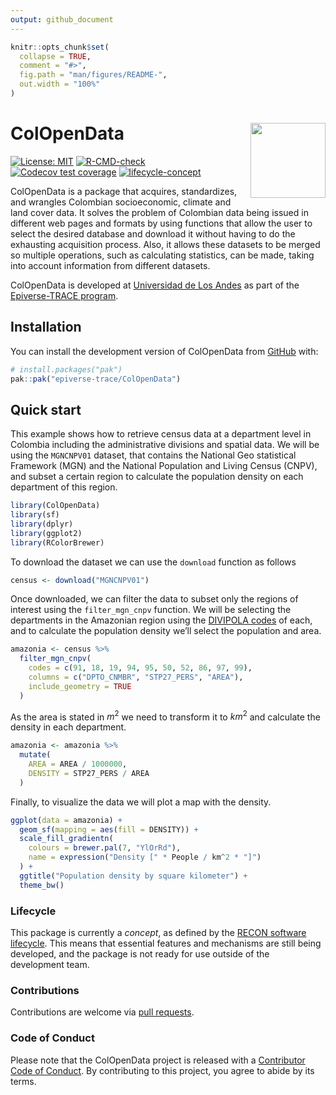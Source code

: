 ```yaml
---
output: github_document
---
```


<!-- README.md is generated from README.Rmd. Please edit that file. -->
<!-- The code to render this README is stored in .github/workflows/render-readme.yaml -->
<!-- Variables marked with double curly braces will be transformed beforehand: -->
<!-- `packagename` is extracted from the DESCRIPTION file -->
<!-- `gh_repo` is extracted via a special environment variable in GitHub Actions -->


```r
knitr::opts_chunk$set(
  collapse = TRUE,
  comment = "#>",
  fig.path = "man/figures/README-",
  out.width = "100%"
)
```

# ColOpenData <img src="man/figures/logo.svg" align="right" width="120" />

<!-- badges: start -->

[![License:
MIT](https://img.shields.io/badge/License-MIT-yellow.svg)](https://opensource.org/license/mit/)
[![R-CMD-check](https://github.com/epiverse-trace/ColOpenData/actions/workflows/R-CMD-check.yaml/badge.svg)](https://github.com/epiverse-trace/ColOpenData/actions/workflows/R-CMD-check.yaml)
[![Codecov test
coverage](https://codecov.io/gh/epiverse-trace/ColOpenData/branch/main/graph/badge.svg)](https://app.codecov.io/gh/epiverse-trace/ColOpenData?branch=main)
[![lifecycle-concept](https://raw.githubusercontent.com/reconverse/reconverse.github.io/master/images/badge-concept.svg)](https://www.reconverse.org/lifecycle.html#concept)
<!-- badges: end -->

ColOpenData is a package that acquires, standardizes, and wrangles Colombian
socioeconomic, climate and land cover data. It solves the problem of
Colombian data being issued in different web pages and formats by using functions that
allow the user to select the desired database and download it without having to do the
exhausting acquisition process. Also, it allows these datasets to be merged so multiple
operations, such as calculating statistics, can be made, taking into account information
from different datasets.

<!-- This sentence is optional and can be removed -->
ColOpenData is developed at [Universidad de Los
Andes](https://uniandes.edu.co/) as part of the [Epiverse-TRACE
program](https://data.org/initiatives/epiverse/).

## Installation

You can install the development version of ColOpenData from
[GitHub](https://github.com/) with:

``` r
# install.packages("pak")
pak::pak("epiverse-trace/ColOpenData")
```

## Quick start
This example shows how to retrieve census data at a department level in Colombia
including the administrative divisions and spatial data. We will be using the
`MGNCNPV01` dataset, that contains the National Geo statistical Framework (MGN)
and the National Population and Living Census (CNPV), and subset a certain
region to calculate the population density on each department of this region.

```r
library(ColOpenData)
library(sf)
library(dplyr)
library(ggplot2)
library(RColorBrewer)
```

To download the dataset we can use the `download` function as follows
```r
census <- download("MGNCNPV01")
```

Once downloaded, we can filter the data to subset only the regions of interest
using the `filter_mgn_cnpv` function. We will be selecting the departments in 
the Amazonian region using the [DIVIPOLA codes](https://www.datos.gov.co/widgets/gdxc-w37w) 
of each, and to calculate the population density we'll select the
population and area.

```r
amazonia <- census %>%
  filter_mgn_cnpv(
    codes = c(91, 18, 19, 94, 95, 50, 52, 86, 97, 99),
    columns = c("DPTO_CNMBR", "STP27_PERS", "AREA"),
    include_geometry = TRUE
  )
```

As the area is stated in $m^2$ we need to transform it to $km^2$ and calculate 
the density in each department.
```r
amazonia <- amazonia %>%
  mutate(
    AREA = AREA / 1000000,
    DENSITY = STP27_PERS / AREA
  )
```

Finally, to visualize the data we will plot a map with the density.
```r
ggplot(data = amazonia) +
  geom_sf(mapping = aes(fill = DENSITY)) +
  scale_fill_gradientn(
    colours = brewer.pal(7, "YlOrRd"),
    name = expression("Density [" * People / km^2 * "]")
  ) +
  ggtitle("Population density by square kilometer") +
  theme_bw()
```


### Lifecycle

This package is currently a *concept*, as defined by the [RECON software
lifecycle](https://www.reconverse.org/lifecycle.html). This means that essential
features and mechanisms are still being developed, and the package is not ready
for use outside of the development team.


### Contributions

Contributions are welcome via [pull requests](https://github.com/ColOpenData/pulls).

### Code of Conduct

Please note that the ColOpenData project is released with a 
[Contributor Code of Conduct](https://github.com/epiverse-trace/.github/blob/main/CODE_OF_CONDUCT.md).
By contributing to this project, you agree to abide by its terms.
